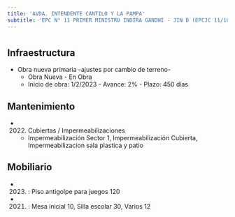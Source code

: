 ```yaml
---
title: 'AVDA. INTENDENTE CANTILO Y LA PAMPA'
subtitle: 'EPC N° 11 PRIMER MINISTRO INDIRA GANDHI - JIN D (EPCJC 11/10°)'
---
```


#
## Infraestructura

* Obra nueva primaria -ajustes por cambio de terreno- 
    + Obra Nueva - En Obra 
    + Inicio de obra: 1/2/2023 - Avance: 2% - Plazo: 450 días 






## Mantenimiento

*  (2022) Cubiertas / Impermeabilizaciones 
    + Impermeabilización Sector 1, Impermeabilización Cubierta, Impermeabilizacion sala plastica y patio





## Mobiliario

*  (2023) : Piso antigolpe para juegos 120 

*  (2021) : Mesa inicial 10, Silla escolar 30, Varios 12 




